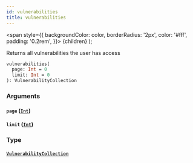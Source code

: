 ```yaml
---
id: vulnerabilities
title: vulnerabilities
---
```


<span
style={{
      backgroundColor: color,
      borderRadius: '2px',
      color: '#fff',
      padding: '0.2rem',
    }}>
{children}
</span>
);

Returns all vulnerabilities the user has access

```graphql
vulnerabilities(
  page: Int = 0
  limit: Int = 0
): VulnerabilityCollection

```

### Arguments

#### `page` ([`Int`](/api/scalars/int))

#### `limit` ([`Int`](/api/scalars/int))

### Type

#### [`VulnerabilityCollection`](/api/objects/vulnerability-collection)
